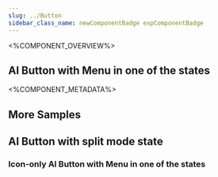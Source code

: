 ```yaml
---
slug: ../Button
sidebar_class_name: newComponentBadge expComponentBadge
---
```



<%COMPONENT_OVERVIEW%>

## AI Button with Menu in one of the states
<ButtonMenu />

<%COMPONENT_METADATA%>

## More Samples

## AI Button with split mode state
<ButtonSplitMenu />

### Icon-only AI Button with Menu in one of the states
<IconOnlyButton />